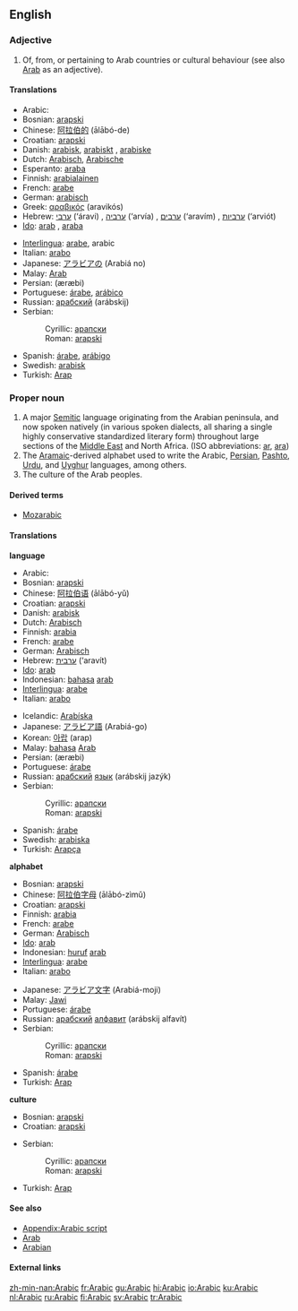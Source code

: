 {{interwiktionary|code=ar}}
==English==
{{wikipedia}}

===Adjective===
{{en-adj-notcomp}}

# Of, from, or pertaining to Arab countries or cultural behaviour (see also [[Arab]] as an adjective).

====Translations====
{{top}}
*Arabic: {{ARchar|[[عربي]]}} {{Unicode|(ʕárabi)}}         
*Bosnian: [[arapski#Bosnian|arapski]] {{m}}
*Chinese: [[阿拉伯的]] (ālābó-de)
*Croatian: [[arapski#Croatian|arapski]] {{m}}
*Danish: [[arabisk]], [[arabiskt]] {{n}}, [[arabiske]] {{p}}
*Dutch: [[Arabisch]], [[Arabische]]
*Esperanto: [[araba]]
*Finnish: [[arabialainen]]
*French: [[arabe]]
*German: [[arabisch]]
*Greek: [[αραβικός]] (aravikós)
*Hebrew: [[ערבי]] (‘áravi) {{m}}, [[ערביה]] (‘arvía) {{f}}, [[ערבים]] (‘aravím) {{p}}, [[ערביות]] (‘arviót) {{fpl}}
*[[Ido]]: [[arab]] {{m}}, [[araba]] {{f}}
{{mid}}
*[[Interlingua]]: [[arabe]], arabic
*Italian: [[arabo]]
*Japanese: [[アラビア]][[の]] (Arabiá no)
*Malay: [[Arab]]
*Persian: {{FAchar|[[عربی|عَرَبی]]}} (æræbi)
*Portuguese: [[árabe]], [[arábico]]
*Russian: [[арабский]] (arábskij) {{m}}
*Serbian:
*:Cyrillic: [[арапски#Serbian|арапски]] {{m}}
*:Roman: [[arapski#Serbian|arapski]] {{m}}
*Spanish: [[árabe]], [[arábigo]]
*Swedish: [[arabisk]]
*Turkish: [[Arap]]
{{bottom}}

===Proper noun===
{{en-proper noun}}

# A major [[Semitic]] language originating from the Arabian peninsula, and now spoken natively (in various spoken dialects, all sharing a single highly conservative standardized literary form) throughout large sections of the [[Middle East]] and North Africa. (ISO abbreviations: [[ar]], [[ara]])
# The [[Aramaic]]-derived alphabet used to write the Arabic, [[Persian]], [[Pashto]], [[Urdu]], and [[Uyghur]] languages, among others.
# The culture of the Arab peoples.

====Derived terms====
*[[Mozarabic]]

====Translations====
{{top}}
'''language'''
*Arabic: {{ARchar|[[العربية]]}} {{Unicode|(al-ʕarabíyya)}}
*Bosnian: [[arapski#Bosnian|arapski]] {{m}}
*Chinese: [[阿拉伯语]] (ālābó-yǔ)
*Croatian: [[arapski#Croatian|arapski]] {{m}}
*Danish: [[arabisk]]
*Dutch: [[Arabisch]] {{n}}
*Finnish: [[arabia]]
*French: [[arabe]]
*German: [[Arabisch]]
*Hebrew: [[ערבית]] (‘aravít)
*[[Ido]]: [[arab]]
*Indonesian: [[bahasa]] [[arab]]
*[[Interlingua]]: [[arabe]]
*Italian: [[arabo]]
{{mid}}
*Icelandic: [[Arabíska]]
*Japanese: [[アラビア語]] (Arabiá-go)
*Korean: [[아랍]] (arap)
*Malay: [[bahasa]] [[Arab]]
*Persian: {{FAchar|[[عربی|عَرَبی]]}} (æræbi)
*Portuguese: [[árabe]] {{m}}
*Russian: [[арабский]] [[язык]] (arábskij jazýk) {{m}} 
*Serbian:
*:Cyrillic: [[арапски#Serbian|арапски]] {{m}}
*:Roman: [[arapski#Serbian|arapski]] {{m}}
*Spanish: [[árabe]] {{m}}
*Swedish: [[arabiska]]
*Turkish: [[Arapça]]
{{bottom}}

'''alphabet'''
{{top}}
*Bosnian: [[arapski#Bosnian|arapski]] {{m}}
*Chinese: [[阿拉伯字母]] (ālābó-zìmǔ)
*Croatian: [[arapski#Croatian|arapski]] {{m}}
*Finnish: [[arabia]]
*French: [[arabe]]
*German: [[Arabisch]]
*[[Ido]]: [[arab]]
*Indonesian: [[huruf]] [[arab]]
*[[Interlingua]]: [[arabe]]
*Italian: [[arabo]]
{{mid}}
*Japanese: [[アラビア文字]] (Arabiá-moji)
*Malay: [[Jawi]]
*Portuguese: [[árabe]] {{m}}
*Russian: [[арабский]] [[алфавит]] (arábskij alfavít) {{m}}
*Serbian:
*:Cyrillic: [[арапски#Serbian|арапски]] {{m}}
*:Roman: [[arapski#Serbian|arapski]] {{m}}
*Spanish: [[árabe]] {{m}}
*Turkish: [[Arap]]
{{bottom}}

'''culture'''
{{top}}
*Bosnian: [[arapski#Bosnian|arapski]] {{m}}
*Croatian: [[arapski#Croatian|arapski]] {{m}}
{{mid}}
*Serbian:
*:Cyrillic: [[арапски#Serbian|арапски]] {{m}}
*:Roman: [[arapski#Serbian|arapski]] {{m}}
*Turkish: [[Arap]]
{{bottom}}

====See also====
{{wikibooks}}
*[[Appendix:Arabic script]]
*[[Arab]]
*[[Arabian]]

====External links====
{{ethnologue|code=arb}}
{{websters-online}}

[[zh-min-nan:Arabic]]
[[fr:Arabic]]
[[gu:Arabic]]
[[hi:Arabic]]
[[io:Arabic]]
[[ku:Arabic]]
[[nl:Arabic]]
[[ru:Arabic]]
[[fi:Arabic]]
[[sv:Arabic]]
[[tr:Arabic]]